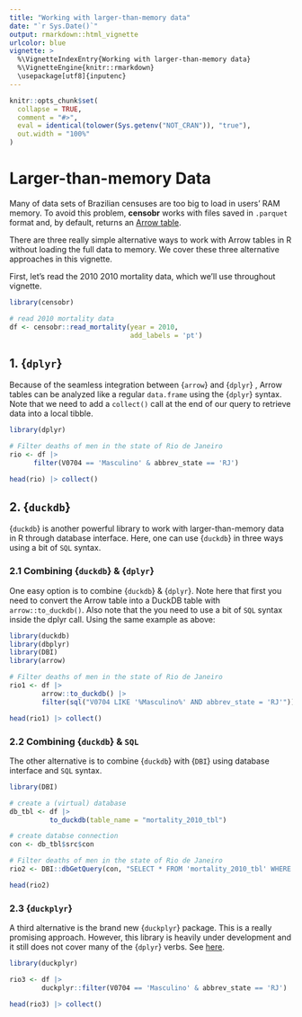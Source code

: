 ```yaml
---
title: "Working with larger-than-memory data"
date: "`r Sys.Date()`"
output: rmarkdown::html_vignette
urlcolor: blue
vignette: >
  %\VignetteIndexEntry{Working with larger-than-memory data}
  %\VignetteEngine{knitr::rmarkdown}
  \usepackage[utf8]{inputenc}
---
```


```r
knitr::opts_chunk$set(
  collapse = TRUE,
  comment = "#>",
  eval = identical(tolower(Sys.getenv("NOT_CRAN")), "true"),
  out.width = "100%"
)

```
# Larger-than-memory Data

Many of data sets of Brazilian censuses are too big to load in users' RAM memory. To avoid this problem, **censobr** works with files saved in `.parquet` format and, by default, returns an [Arrow table](https://arrow.apache.org/docs/r/articles/arrow.html#tabular-data-in-arrow).

There are three really simple alternative ways to work with Arrow tables in R without loading the full data to memory. We cover these three alternative approaches in this vignette.

First, let's read the 2010 2010 mortality data, which we'll use throughout vignette.

```r
library(censobr)

# read 2010 mortality data
df <- censobr::read_mortality(year = 2010,
                              add_labels = 'pt')
```

## 1.  {`dplyr`} 

Because of the seamless integration between {`arrow`} and  {`dplyr`} , Arrow tables can be analyzed like a regular `data.frame` using the {`dplyr`} syntax. Note that we need to add a `collect()` call at the end of our query to retrieve data into a local tibble.

```r
library(dplyr)

# Filter deaths of men in the state of Rio de Janeiro
rio <- df |>
      filter(V0704 == 'Masculino' & abbrev_state == 'RJ')

head(rio) |> collect()

```

## 2. {`duckdb`}

{`duckdb`} is another powerful library to work with larger-than-memory data in R through database interface. Here, one can use {`duckdb`} in three ways using a bit of `SQL` syntax.


### 2.1 Combining {`duckdb`} & {`dplyr`}

One easy option is to combine {`duckdb`} & {`dplyr`}. Note here that first you need to convert the Arrow table into a DuckDB table with `arrow::to_duckdb()`. Also note that the you need to use a bit of `SQL` syntax inside the dplyr call. Using the same example as above:

```r
library(duckdb)
library(dbplyr)
library(DBI)
library(arrow)

# Filter deaths of men in the state of Rio de Janeiro
rio1 <- df |>
        arrow::to_duckdb() |>
        filter(sql("V0704 LIKE '%Masculino%' AND abbrev_state = 'RJ'"))

head(rio1) |> collect()

```

### 2.2 Combining {`duckdb`} &  `SQL`

The other alternative is to combine {`duckdb`} with {`DBI`} using database interface and `SQL` syntax.


```r
library(DBI)

# create a (virtual) database
db_tbl <- df |>
          to_duckdb(table_name = "mortality_2010_tbl")

# create databse connection
con <- db_tbl$src$con

# Filter deaths of men in the state of Rio de Janeiro
rio2 <- DBI::dbGetQuery(con, "SELECT * FROM 'mortality_2010_tbl' WHERE V0704 LIKE '%Masculino%' AND abbrev_state = 'RJ'")

head(rio2)

```
### 2.3 {`duckplyr`} 

A third alternative is the brand new {`duckplyr`} package. This is a really promising approach. However, this library is heavily under development and it still does not cover many of the {`dplyr`} verbs. See [here](https://duckdb.org/2024/04/02/duckplyr.html).

```r
library(duckplyr)

rio3 <- df |>
        duckplyr::filter(V0704 == 'Masculino' & abbrev_state == 'RJ')

head(rio3) |> collect()
```
